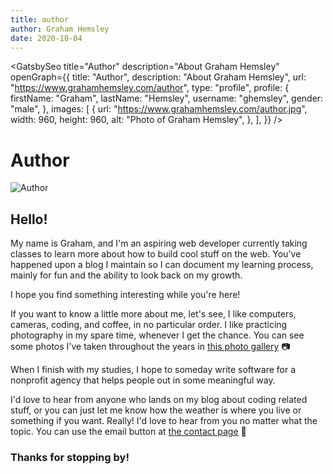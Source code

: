 ```yaml
---
title: author
author: Graham Hemsley
date: 2020-10-04
---
```



<GatsbySeo
  title="Author"
  description="About Graham Hemsley"
  openGraph={{
    title: "Author",
    description: "About Graham Hemsley",
    url: "https://www.grahamhemsley.com/author",
    type: "profile",
    profile: {
      firstName: "Graham",
      lastName: "Hemsley",
      username: "ghemsley",
      gender: "male",
    },
    images: [
      {
        url: "https://www.grahamhemsley.com/author.jpg",
        width: 960,
        height: 960,
        alt: "Photo of Graham Hemsley",
      },
    ],
  }}
/>

<h1 className="page-header">Author</h1>
<div className='blog-post'>
<div className='blog-post-content' data="author">


![Author](../assets/images/pages/author/author.jpg)

## Hello!

My name is Graham, and I'm an aspiring web developer currently taking classes to learn more about how to build cool stuff on the web.
You've happened upon a blog I maintain so I can document my learning process, mainly for fun and the ability to look back on my growth.

I hope you find something interesting while you're here!

If you want to know a little more about me, let's see, I like computers, cameras, coding, and coffee, in no particular order.
I like practicing photography in my spare time, whenever I get the chance. You can see some photos I've taken throughout the years in [this photo gallery](/photos) 📷

When I finish with my studies, I hope to someday write software for a nonprofit agency that helps people out in some meaningful way.

I'd love to hear from anyone who lands on my blog about coding related stuff, or you can just let me know how the weather is where you live or something if you want. 
Really! I'd love to hear from you no matter what the topic. You can use the email button at [the contact page](/contact) 📩

### Thanks for stopping by!

</div>
</div>
